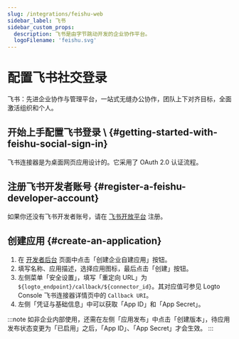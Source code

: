 ```yaml
---
slug: /integrations/feishu-web
sidebar_label: 飞书
sidebar_custom_props:
  description: 飞书是由字节跳动开发的企业协作平台。
  logoFilename: 'feishu.svg'
---
```



# 配置飞书社交登录

飞书：先进企业协作与管理平台，一站式无缝办公协作，团队上下对齐目标，全面激活组织和个人。

<GuideTip />

## 开始上手配置飞书登录 \ \{#getting-started-with-feishu-social-sign-in}

飞书连接器是为桌面网页应用设计的。它采用了 OAuth 2.0 认证流程。

## 注册飞书开发者账号 \{#register-a-feishu-developer-account}

如果你还没有飞书开发者账号，请在 [飞书开放平台](https://open.feishu.cn/?lang=zh-CN) 注册。

## 创建应用 \{#create-an-application}

1. 在 [开发者后台](https://open.feishu.cn/app?lang=zh-CN) 页面中点击「创建企业自建应用」按钮。
2. 填写名称、应用描述，选择应用图标，最后点击「创建」按钮。
3. 左侧菜单「安全设置」，填写「重定向 URL」为 `${logto_endpoint}/callback/${connector_id}`。其对应值可参见 Logto Console 飞书连接器详情页中的 `Callback URI`。
4. 左侧「凭证与基础信息」中可以获取「App ID」和「App Secret」。

:::note
如非企业内部使用，还需在左侧「应用发布」中点击「创建版本」，待应用发布状态变更为「已启用」之后，「App ID」、「App Secret」才会生效。
:::
